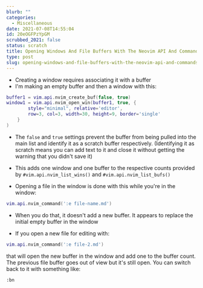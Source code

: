```yaml
---
blurb: ""
categories:
  - Miscellaneous
date: 2021-07-08T14:55:04
id: 20eOGFPzYpGM
scrubbed_2021: false
status: scratch
title: Opening Windows And File Buffers With The Neovim API And Commands
type: post
slug: opening-windows-and-file-buffers-with-the-neovim-api-and-commands--20eogfpzypgm
---
```


- Creating a window requires associating it with a buffer
- I'm making an empty buffer and then a window with this:

```lua
buffer1 = vim.api.nvim_create_buf(false, true)
window1 = vim.api.nvim_open_win(buffer1, true, {
        style="minimal", relative='editor',
        row=3, col=3, width=30, height=9, border='single'
    }
)
```

- The `false` and `true` settings prevent the buffer from being pulled into the main list and identify it as a scratch buffer respectively. (Identifying it as scratch means you can add text to it and close it without getting the warning that you didn't save it)
- This adds one window and one buffer to the respective counts provided by `#vim.api.nvim_list_wins()` and `#vim.api.nvim_list_bufs()`

- Opening a file in the window is done with this while you're in the window:

```lua
vim.api.nvim_command(':e file-name.md')
```

- When you do that, it doesn't add a new buffer. It appears to replace the initial empty buffer in the window

- If you open a new file for editing with:

```lua
vim.api.nvim_command(':e file-2.md')
```

that will open the new buffer in the window and add one to the buffer count. The previous file buffer goes out of view but it's still open. You can switch back to it with something like:

```vim
:bn
```